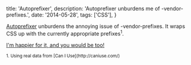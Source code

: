   title: 'Autoprefixer',
  description: 'Autoprefixer unburdens me of -vendor-prefixes.',
  date: '2014-05-28',
  tags: ['CSS'],
}

[Autoprefixer](https://github.com/ai/autoprefixer) unburdens the annoying issue of -vendor-prefixes. It wraps CSS up with the currently appropriate prefixes<sup>1</sup>.

[I'm happier for it, and you would be too!](https://github.com/ai/autoprefixer)

<p>
  <small>1. Using real data from [Can I Use](http://caniuse.com/)</small>
</p>

